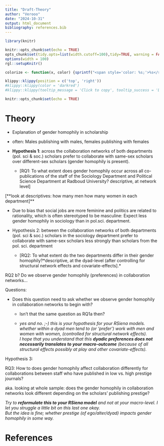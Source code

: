 ```yaml
---
title: "Draft-Theory"
author: "Verooo"
date: "2024-10-31"
output: html_document
bibliography: references.bib
---
```


```r
library(knitr)

knitr::opts_chunk$set(echo = TRUE)
opts_chunk$set(tidy.opts=list(width.cutoff=100),tidy=TRUE, warning = FALSE, message = FALSE,comment = "#>", cache=TRUE, class.source=c("test"), class.output=c("test2"))
options(width = 100)
rgl::setupKnitr()

colorize <- function(x, color) {sprintf("<span style='color: %s;'>%s</span>", color, x) }

```

```r
klippy::klippy(position = c('top', 'right'))
#klippy::klippy(color = 'darkred')
#klippy::klippy(tooltip_message = 'Click to copy', tooltip_success = 'Done')
```

```r
knitr::opts_chunk$set(echo = TRUE)
```

# Theory

-   Explanation of gender homophily in scholarship

-   often: Males publishing with males, females publishing with females

-   **Hypothesis 1**: across the collaboration networks of both departments (pol. sci & soc.) scholars prefer to collaborate with same-sex scholars over different-sex scholars (gender homophily is present).

    -   [RQ1: To what extent does gender homophily occur across all co-publications of the staff of the Sociology Department and Political Science Department at Radboud University? descriptive, at network level]\

[**look at descriptives: how many men how many women in each department]**

-   Due to bias that social jobs are more feminine and politics are related to rationality, which is often stereotyped to be masculine: Expect less gender homophily in sociology than in pol.sci. department.

```{=html}
<!-- -->
```
-   Hypothesis 2: between the collaboration networks of both departments (pol. sci & soc.) scholars in the sociology department prefer to collaborate with same-sex scholars less strongly than scholars from the pol. sci. department

    -   [RQ2: To what extent do the two departments differ in their gender homophily?*descriptive, at the dyad-level (after controlling for structural network effects and covariate-effects].*

RQ2 b? Do we observe gender homophily (preferences) in collaboration networks...

Questions:

-   Does this question need to ask whether we observe gender homophily in collaboration networks to begin with?

    -   Isn't that the same question as RQ1a then?

    -   *yes and no. ;-) this is your hypothesis for your RSiena models. whether within a dyad men tend to (or 'prefer') work with men and women with women, (controlled for structural network effects).\
        I hope that you understand that this **dyadic preferences does not necessarily translates to your macro-outcome** (because of all structural effects possibly at play and other covariate-effects).*

Hypothesis 3:

RQ3: How to does gender homophily affect collaboration differently for collaborations between staff who have published in low vs. high prestige journals?

aka. looking at whole sample: does the gender homophily in collaboration networks look different depending on the scholars' publishing prestige?

*Try to **reformulate this to your RSiena model** and not at your macro-level. I let you struggle a little bit on this last one okay.\
But the idea is fine; whether prestige (of ego/alter/dyad) impacts gender homophily in some way.*

# References
